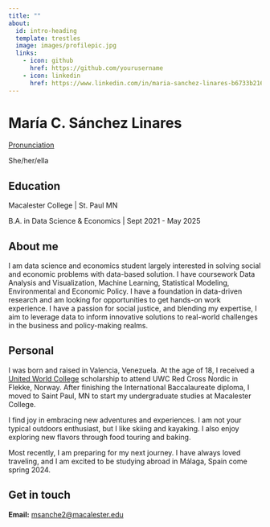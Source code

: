 ```yaml
---
title: ""
about:
  id: intro-heading
  template: trestles
  image: images/profilepic.jpg
  links:
    - icon: github
      href: https://github.com/yourusername
    - icon: linkedin
      href: https://www.linkedin.com/in/maria-sanchez-linares-b6733b216
---
```


::: {#intro-heading}

# María C. Sánchez Linares

[Pronunciation](https://namedrop.io/mariasanchezlinares)

She/her/ella

## Education

Macalester College \| St. Paul MN <br> 

B.A. in Data Science & Economics \| Sept 2021 - May 2025

:::

## About me

I am data science and economics student largely interested in solving social and economic problems with data-based solution. I have coursework Data Analysis and Visualization, Machine Learning, Statistical Modeling, Environmental and Economic Policy. I have a foundation in data-driven research and am looking for opportunities to get hands-on work experience. I have a passion for social justice, and blending my expertise, I aim to leverage data to inform innovative solutions to real-world challenges in the business and policy-making realms.

## Personal

I was born and raised in Valencia, Venezuela. At the age of 18, I received a [United World College](https://www.uwc.org/about) scholarship to attend UWC Red Cross Nordic in Flekke, Norway. After finishing the International Baccalaureate diploma, I moved to Saint Paul, MN to start my undergraduate studies at Macalester College.

I find joy in embracing new adventures and experiences. I am not your typical outdoors enthusiast, but I like skiing and kayaking. I also enjoy exploring new flavors through food touring and baking. 

Most recently, I am preparing for my next journey. I have always loved traveling, and I am excited to be studying abroad in Málaga, Spain come spring 2024.  

## Get in touch

**Email:** <a href="mailto:msanche2@macalester.edu">msanche2@macalester.edu</a></p>